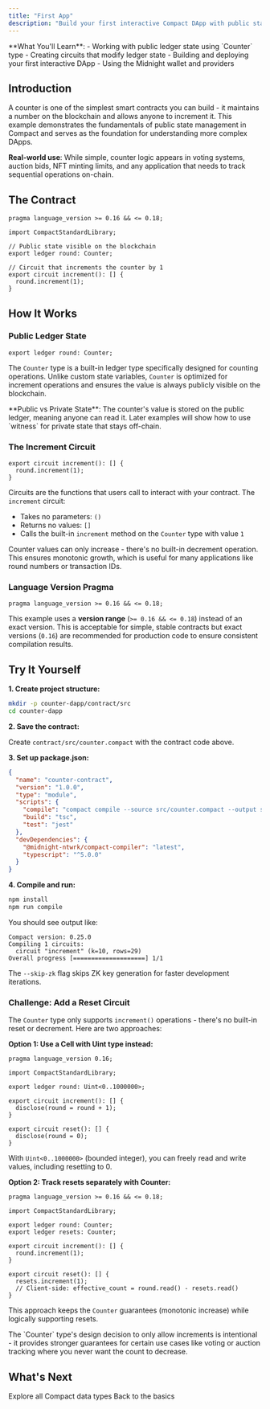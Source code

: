 ```yaml
---
title: "First App"
description: "Build your first interactive Compact DApp with public state management"
---
```


<Info>
  **What You'll Learn**: - Working with public ledger state using `Counter` type
  - Creating circuits that modify ledger state - Building and deploying your
  first interactive DApp - Using the Midnight wallet and providers
</Info>

## Introduction

A counter is one of the simplest smart contracts you can build - it maintains a number on the blockchain and allows anyone to increment it. This example demonstrates the fundamentals of public state management in Compact and serves as the foundation for understanding more complex DApps.

**Real-world use**: While simple, counter logic appears in voting systems, auction bids, NFT minting limits, and any application that needs to track sequential operations on-chain.

## The Contract

<Accordion title="View Contract Code">

```compact
pragma language_version >= 0.16 && <= 0.18;

import CompactStandardLibrary;

// Public state visible on the blockchain
export ledger round: Counter;

// Circuit that increments the counter by 1
export circuit increment(): [] {
  round.increment(1);
}
```

</Accordion>

## How It Works

### Public Ledger State

```compact
export ledger round: Counter;
```

The `Counter` type is a built-in ledger type specifically designed for counting operations. Unlike custom state variables, `Counter` is optimized for increment operations and ensures the value is always publicly visible on the blockchain.

<Note>
  **Public vs Private State**: The counter's value is stored on the public
  ledger, meaning anyone can read it. Later examples will show how to use
  `witness` for private state that stays off-chain.
</Note>

### The Increment Circuit

```compact
export circuit increment(): [] {
  round.increment(1);
}
```

Circuits are the functions that users call to interact with your contract. The `increment` circuit:

- Takes no parameters: `()`
- Returns no values: `[]`
- Calls the built-in `increment` method on the `Counter` type with value `1`

<Warning>
  Counter values can only increase - there's no built-in decrement operation.
  This ensures monotonic growth, which is useful for many applications like
  round numbers or transaction IDs.
</Warning>

### Language Version Pragma

```compact
pragma language_version >= 0.16 && <= 0.18;
```

This example uses a **version range** (`>= 0.16 && <= 0.18`) instead of an exact version. This is acceptable for simple, stable contracts but exact versions (`0.16`) are recommended for production code to ensure consistent compilation results.

## Try It Yourself

<Accordion title="Full Project Setup">

**1. Create project structure:**

```bash
mkdir -p counter-dapp/contract/src
cd counter-dapp
```

**2. Save the contract:**

Create `contract/src/counter.compact` with the contract code above.

**3. Set up package.json:**

```json
{
  "name": "counter-contract",
  "version": "1.0.0",
  "type": "module",
  "scripts": {
    "compile": "compact compile --source src/counter.compact --output src/managed/counter --skip-zk",
    "build": "tsc",
    "test": "jest"
  },
  "devDependencies": {
    "@midnight-ntwrk/compact-compiler": "latest",
    "typescript": "^5.0.0"
  }
}
```

**4. Compile and run:**

```bash
npm install
npm run compile
```

You should see output like:

```
Compact version: 0.25.0
Compiling 1 circuits:
  circuit "increment" (k=10, rows=29)
Overall progress [====================] 1/1
```

The `--skip-zk` flag skips ZK key generation for faster development iterations.

</Accordion>

### Challenge: Add a Reset Circuit

<Accordion title="View Solution">

The `Counter` type only supports `increment()` operations - there's no built-in reset or decrement. Here are two approaches:

**Option 1: Use a Cell with Uint type instead:**

```compact
pragma language_version 0.16;

import CompactStandardLibrary;

export ledger round: Uint<0..1000000>;

export circuit increment(): [] {
  disclose(round = round + 1);
}

export circuit reset(): [] {
  disclose(round = 0);
}
```

With `Uint<0..1000000>` (bounded integer), you can freely read and write values, including resetting to 0.

**Option 2: Track resets separately with Counter:**

```compact
pragma language_version >= 0.16 && <= 0.18;

import CompactStandardLibrary;

export ledger round: Counter;
export ledger resets: Counter;

export circuit increment(): [] {
  round.increment(1);
}

export circuit reset(): [] {
  resets.increment(1);
  // Client-side: effective_count = round.read() - resets.read()
}
```

This approach keeps the `Counter` guarantees (monotonic increase) while logically supporting resets.

<Note>
  The `Counter` type's design decision to only allow increments is intentional -
  it provides stronger guarantees for certain use cases like voting or auction
  tracking where you never want the count to decrease.
</Note>

</Accordion>

## What's Next

<CardGroup cols={2}>
  <Card title="Primitive Types" icon="cube" href="/basics/primitive-types">
    Explore all Compact data types
  </Card>
  <Card title="Hello World" icon="hand-wave" href="/basics/hello-world">
    Back to the basics
  </Card>
</CardGroup>
